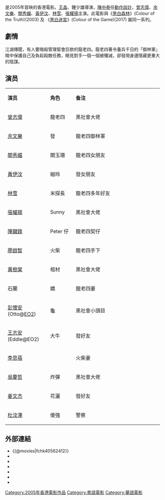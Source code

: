 {{unreferenced|time=2016-02-20T19:27:09+00:00}}
{{Infobox film
| name                          = 黑白戰場
| original_name <!-- 英文名 --> = ''{{lang|en|Colour of the Loyalty}}''
| director<!-- 导演 -->         = [[王晶|王晶]] <br> 鍾少雄
| producer <!-- 監製 -->        = 王晶
| 動作指導                      = [[陳中泰|陳中泰]]
| writer  <!-- 编剧 -->         = 王晶
| starring <!-- 主演 -->        = [[曾志偉|曾志偉]]<br> [[余文樂|余文樂]] <br> [[關秀媚|關秀媚]] <br> [[黃伊汶|黃伊汶]] <br> [[林雪|林雪]] <br> [[張耀揚|張耀揚]]
| music <!-- 配乐 -->           = 溫浩傑
| cinematography <!-- 摄影 -->  = [[馮遠文|馮遠文]]
| editing <!-- 剪接 -->         = 
| distributor <!-- 发行商 -->   = 晶藝電影事業有限公司 <br> [[美亞電影製作有限公司|美亞電影製作有限公司]]
| released  <!-- 上映日期 -->   = {{HKG}}：{{start date|2005|4|7}}
| runtime  <!-- 片长时间 -->    = 90分鐘
| country  <!-- 产地 -->        = {{香港電影產地}}
| language                      = [[粤语|粤语]]
| budget  <!-- 预算花费 -->     =
| gross  <!-- 票房 -->          = 
}}

{{engname|《黑白戰場》|''Colour of the Loyalty''}}是2005年首映的香港電影。[[王晶|王晶]]、鍾少雄導演，[[陳中泰|陳中泰]]任[[動作設計|動作設計]]，[[曾志偉|曾志偉]]、[[余文樂|余文樂]]、[[關秀媚|關秀媚]]、[[黃伊汶|黃伊汶]]、[[林雪|林雪]]、[[張耀揚|張耀揚]]主演。此電影與《[[黑白森林|黑白森林]]》(Colour of the Truth)(2003) 及 《[[黑白迷宮|黑白迷宮]]》(Colour of the Game)(2017) 屬同一系列。

== 劇情 ==
江湖傳聞，有人要暗殺管理幫會巨款的龍老四。龍老四著令養兵千日的「御林軍」暗中保護自己及負起殺敵任務，眼見對手一個一個被殲滅，卻發現身邊隱藏更重大的陰謀。

== 演员 ==
{|class="wikitable " width="60%"
|- style="background:cornflowerblue; color:white" align=center
|style="width:10%"|'''演员'''||style="width:10%"|'''角色'''||style="width:40%"|'''备注'''
|-
| [[曾志偉|曾志偉]]   || 龍老四  || 黑社會大佬 
|-
| [[余文樂|余文樂]]   || 發  || 龍老四御林軍
|-
| [[關秀媚|關秀媚]]   || 關玉珊  || 龍老四女朋友
|-
| [[黃伊汶|黃伊汶]]   || 細玲 || 發女朋友
|-
| [[林雪|林雪]]     ||  米探長       || 龍老四多年好友 
|-
| [[張耀揚|張耀揚]]   || Sunny || 黑社會大佬
|-
| [[陳鍵鋒|陳鍵鋒]]   || Peter 仔  || 龍老四契仔
|-
| [[廖啟智|廖啟智]]   ||  火柴 || 龍老四手下
|-
| [[黃樹棠|黃樹棠]]   || 棺材||  黑社會大佬
|-
| 石蘭     ||   嬌      ||   龍老四妻
|-
|  [[彭懷安|彭懷安]]  (Otto@[[EO2|EO2]])     ||   龜      ||   黑社會小頭目
|-
| [[王志安|王志安]] (Eddie@EO2)   ||   大牛  ||   發好友
|-
| [[李思蓓|李思蓓]]   ||      ||   火柴妻
|-
| [[吳慶哲|吳慶哲]]   ||  炸彈    ||   黑社會大佬
|-
| [[姜文杰|姜文杰]]   ||  花灑    ||   發好友
|-
| [[杜汶澤|杜汶澤]]   ||  傻強    ||   警察
|}

== 外部連結 ==
*{{@movies|fchk40562412}}
*{{hkmdb title|10839}}
*{{Mtime|30449}}
*{{douban}}
*{{Amg movie|390243}}
*{{imdb title|0489067}}
*{{rotten-tomatoes|colour_of_the_loyalty_2005}}

{{廖啟智}}
{{王晶}}
{{2000年代警匪／黑幫華語電影}}
[[Category:2005年香港電影作品|Category:2005年香港電影作品]]
[[Category:粵語電影|Category:粵語電影]]
[[Category:華語電影|Category:華語電影]]